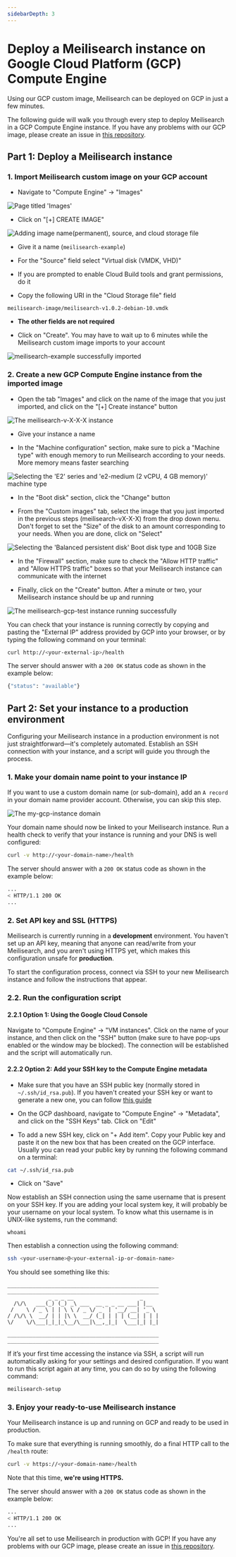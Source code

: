 ```yaml
---
sidebarDepth: 3
---
```


# Deploy a Meilisearch instance on Google Cloud Platform (GCP) Compute Engine

Using our GCP custom image, Meilisearch can be deployed on GCP in just a few minutes.

The following guide will walk you through every step to deploy Meilisearch in a GCP Compute Engine instance. If you have any problems with our GCP image, please create an issue in [this repository](https://github.com/meilisearch/meilisearch-gcp).

## Part 1: Deploy a Meilisearch instance

### 1. Import Meilisearch custom image on your GCP account

- Navigate to "Compute Engine" -> "Images"

![Page titled 'Images'](https://raw.githubusercontent.com/meilisearch/documentation/main/assets/images/gcp/01.compute-engine.png)

- Click on "[+] CREATE IMAGE"

![Adding image name(permanent), source, and cloud storage file](https://raw.githubusercontent.com/meilisearch/documentation/main/assets/images/gcp/02.image-info.png)

- Give it a name (`meilisearch-example`)

- For the "Source" field select "Virtual disk (VMDK, VHD)"

- If you are prompted to enable Cloud Build tools and grant permissions, do it

- Copy the following URI in the "Cloud Storage file" field

```
meilisearch-image/meilisearch-v1.0.2-debian-10.vmdk
```

- **The other fields are not required**

- Click on "Create". You may have to wait up to 6 minutes while the Meilisearch custom image imports to your account

![meilisearch-example successfully imported](https://raw.githubusercontent.com/meilisearch/documentation/main/assets/images/gcp/03.import-image.png)

### 2. Create a new GCP Compute Engine instance from the imported image

- Open the tab "Images" and click on the name of the image that you just imported, and click on the "[+] Create instance" button

![The meilisearch-v-X-X-X instance](https://raw.githubusercontent.com/meilisearch/documentation/main/assets/images/gcp/04.create-instance.png)

- Give your instance a name

- In the "Machine configuration" section, make sure to pick a "Machine type" with enough memory to run Meilisearch according to your needs. More memory means faster searching

![Selecting the 'E2' series and 'e2-medium (2 vCPU, 4 GB memory)' machine type](https://raw.githubusercontent.com/meilisearch/documentation/main/assets/images/gcp/05.machine-configuration.png)

- In the "Boot disk" section, click the "Change" button

- From the "Custom images" tab, select the image that you just imported in the previous steps (meilisearch-vX-X-X) from the drop down menu. Don't forget to set the "Size" of the disk to an amount corresponding to your needs. When you are done, click on "Select"

![Selecting the 'Balanced persistent disk' Boot disk type and 10GB Size](https://raw.githubusercontent.com/meilisearch/documentation/main/assets/images/gcp/06.boot-disk.png)

- In the "Firewall" section, make sure to check the "Allow HTTP traffic" and "Allow HTTPS traffic" boxes so that your Meilisearch instance can communicate with the internet

- Finally, click on the "Create" button. After a minute or two, your Meilisearch instance should be up and running

![The meilisearch-gcp-test instance running successfully](https://raw.githubusercontent.com/meilisearch/documentation/main/assets/images/gcp/07.instance-running.png)

You can check that your instance is running correctly by copying and pasting the "External IP" address provided by GCP into your browser, or by typing the following command on your terminal:

```bash
curl http://<your-external-ip>/health
```

The server should answer with a `200 OK` status code as shown in the example below:

```bash
{"status": "available"}
```

## Part 2: Set your instance to a production environment

Configuring your Meilisearch instance in a production environment is not just straightforward—it's completely automated. Establish an SSH connection with your instance, and a script will guide you through the process.

### 1. Make your domain name point to your instance IP

If you want to use a custom domain name (or sub-domain), add an `A record` in your domain name provider account. Otherwise, you can skip this step.

![The my-gcp-instance domain](https://raw.githubusercontent.com/meilisearch/documentation/main/assets/images/gcp/08.domain.png)

Your domain name should now be linked to your Meilisearch instance. Run a health check to verify that your instance is running and your DNS is well configured:

```bash
curl -v http://<your-domain-name>/health
```

The server should answer with a `200 OK` status code as shown in the example below:

```bash
...
< HTTP/1.1 200 OK
...
```

### 2. Set API key and SSL (HTTPS)

Meilisearch is currently running in a **development** environment. You haven't set up an API key, meaning that anyone can read/write from your Meilisearch, and you aren't using HTTPS yet, which makes this configuration unsafe for **production**.

To start the configuration process, connect via SSH to your new Meilisearch instance and follow the instructions that appear.

### 2.2. Run the configuration script

#### 2.2.1 Option 1: Using the Google Cloud Console

Navigate to "Compute Engine" -> "VM instances". Click on the name of your instance, and then click on the "SSH" button (make sure to have pop-ups enabled or the window may be blocked). The connection will be established and the script will automatically run.

#### 2.2.2 Option 2: Add your SSH key to the Compute Engine metadata

- Make sure that you have an SSH public key (normally stored in `~/.ssh/id_rsa.pub`). If you haven't created your SSH key or want to generate a new one, you can follow [this guide](https://www.ssh.com/ssh/keygen/)

- On the GCP dashboard, navigate to "Compute Engine" -> "Metadata", and click on the "SSH Keys" tab. Click on "Edit"

- To add a new SSH key, click on "+ Add item". Copy your Public key and paste it on the new box that has been created on the GCP interface. Usually you can read your public key by running the following command on a terminal:

```bash
cat ~/.ssh/id_rsa.pub
```

- Click on "Save"

Now establish an SSH connection using the same username that is present on your SSH key. If you are adding your local system key, it will probably be your username on your local system. To know what this username is in UNIX-like systems, run the command:

```
whoami
```

Then establish a connection using the following command:

```bash
ssh <your-username>@<your-external-ip-or-domain-name>
```

You should see something like this:

```
________________________________________________
________________________________________________
             _ _ _ __                     _
  /\/\   ___(_) (_) _\ ___  __ _ _ __ ___| |__
 /    \ / _ \ | | \ \ / _ \/ _` | '__/ __| '_ \
/ /\/\ \  __/ | | |\ \  __/ (_| | | | (__| | | |
\/    \/\___|_|_|_\__/\___|\__,_|_|  \___|_| |_|

________________________________________________
________________________________________________
```

If it’s your first time accessing the instance via SSH, a script will run automatically asking for your settings and desired configuration. If you want to run this script again at any time, you can do so by using the following command:

```bash
meilisearch-setup
```

### 3. Enjoy your ready-to-use Meilisearch instance

Your Meilisearch instance is up and running on GCP and ready to be used in production.

To make sure that everything is running smoothly, do a final HTTP call to the `/health` route:

```bash
curl -v https://<your-domain-name>/health
```

Note that this time, **we're using HTTPS.**

The server should answer with a `200 OK` status code as shown in the example below:

```bash
...
< HTTP/1.1 200 OK
...
```

You're all set to use Meilisearch in production with GCP! If you have any problems with our GCP image, please create an issue in [this repository](https://github.com/meilisearch/meilisearch-gcp).
